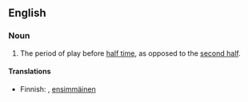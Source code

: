 {{also|first-half}}
==English==

===Noun===
{{en-noun|first halves}}

# {{context|sports|lang=en}} The period of play before [[half time]], as opposed to the [[second half]].

====Translations====
{{trans-top|period of play before half time}}
* Finnish: {{t|fi|alkupuolisko}}, [[ensimmäinen]] {{t+|fi|puoliaika}}
{{trans-mid}}
{{trans-bottom}}